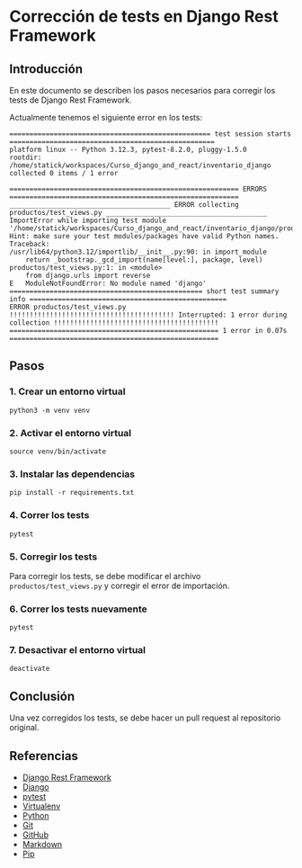 # Corrección de tests en Django Rest Framework

## Introducción

En este documento se describen los pasos necesarios para corregir los tests de Django Rest Framework.

Actualmente tenemos el siguiente error en los tests:

``` shell
================================================== test session starts ===================================================
platform linux -- Python 3.12.3, pytest-8.2.0, pluggy-1.5.0
rootdir: /home/statick/workspaces/Curso_django_and_react/inventario_django
collected 0 items / 1 error                                                                                              

========================================================= ERRORS =========================================================
________________________________________ ERROR collecting productos/test_views.py ________________________________________
ImportError while importing test module '/home/statick/workspaces/Curso_django_and_react/inventario_django/productos/test_views.py'.
Hint: make sure your test modules/packages have valid Python names.
Traceback:
/usr/lib64/python3.12/importlib/__init__.py:90: in import_module
    return _bootstrap._gcd_import(name[level:], package, level)
productos/test_views.py:1: in <module>
    from django.urls import reverse
E   ModuleNotFoundError: No module named 'django'
================================================ short test summary info =================================================
ERROR productos/test_views.py
!!!!!!!!!!!!!!!!!!!!!!!!!!!!!!!!!!!!!!!!! Interrupted: 1 error during collection !!!!!!!!!!!!!!!!!!!!!!!!!!!!!!!!!!!!!!!!!
==================================================== 1 error in 0.07s ====================================================
```

## Pasos

### 1. Crear un entorno virtual

``` shell
python3 -m venv venv
```

### 2. Activar el entorno virtual

``` shell
source venv/bin/activate
```

### 3. Instalar las dependencias

``` shell
pip install -r requirements.txt
```

### 4. Correr los tests

``` shell
pytest
```

### 5. Corregir los tests

Para corregir los tests, se debe modificar el archivo `productos/test_views.py` y corregir el error de importación.

### 6. Correr los tests nuevamente

``` shell
pytest
```

### 7. Desactivar el entorno virtual

``` shell
deactivate
```

## Conclusión

Una vez corregidos los tests, se debe hacer un pull request al repositorio original.

## Referencias

- [Django Rest Framework](https://www.django-rest-framework.org/)
- [Django](https://www.djangoproject.com/)
- [pytest](https://docs.pytest.org/en/latest/)
- [Virtualenv](https://virtualenv.pypa.io/en/latest/)
- [Python](https://www.python.org/)
- [Git](https://git-scm.com/)
- [GitHub](https://www.github.com/)
- [Markdown](https://www.markdownguide.org/)
- [Pip](https://pypi.org/project/pip/)
